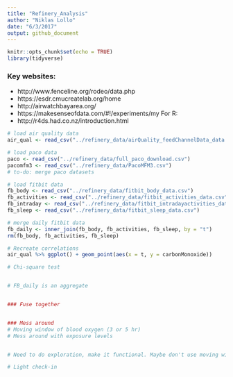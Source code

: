 ```yaml
---
title: "Refinery_Analysis"
author: "Niklas Lollo"
date: "6/3/2017"
output: github_document
---
```


```r
knitr::opts_chunk$set(echo = TRUE)
library(tidyverse)
```

### Key websites:
+ http://www.fenceline.org/rodeo/data.php
+ https://esdr.cmucreatelab.org/home
+ http://airwatchbayarea.org/
+ https://makesenseofdata.com/#!/experiments/my
For R:
+ http://r4ds.had.co.nz/introduction.html

```r
# load air quality data
air_qual <- read_csv("../refinery_data/airQuality_feedChannelData_data.csv")

# load paco data
paco <- read_csv("../refinery_data/full_paco_download.csv")
pacomfm3 <- read_csv("../refinery_data/PacoMFM3.csv")
# to-do: merge paco datasets

# load fitbit data
fb_body <- read_csv("../refinery_data/fitbit_body_data.csv")
fb_activities <- read_csv("../refinery_data/fitbit_activities_data.csv")
fb_intraday <- read_csv("../refinery_data/fitbit_intradayactivities_data.csv")
fb_sleep <- read_csv("../refinery_data/fitbit_sleep_data.csv")

# merge daily fitbit data
fb_daily <- inner_join(fb_body, fb_activities, fb_sleep, by = "t")
rm(fb_body, fb_activities, fb_sleep)
```


```r
# Recreate correlations
air_qual %>% ggplot() + geom_point(aes(x = t, y = carbonMonoxide))

# Chi-square test


# FB_daily is an aggregate


### Fuse together


### Mess around
# Moving window of blood oxygen (3 or 5 hr)
# Mess around with exposure levels


# Need to do exploration, make it functional. Maybe don't use moving windows. 

# Light check-in
```
